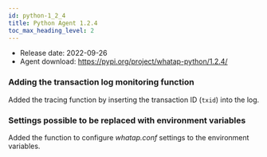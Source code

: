 ```yaml
---
id: python-1_2_4
title: Python Agent 1.2.4
toc_max_heading_level: 2
---
```



-   Release date: 2022-09-26
-   Agent download: https://pypi.org/project/whatap-python/1.2.4/

### Adding the transaction log monitoring function

Added the tracing function by inserting the transaction ID (`txid`) into the log.

### Settings possible to be replaced with environment variables

Added the function to configure _whatap.conf_ settings to the environment variables. 
